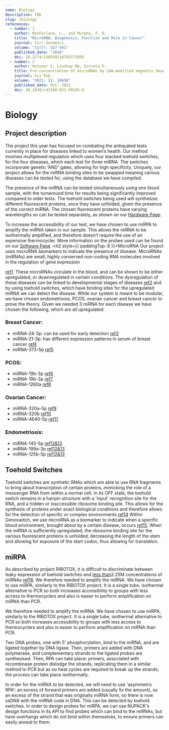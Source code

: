 ```yaml
---
name: Biology
description: TBD
slug: /biology
references:
  - number: 1
    author: MacFarlane, L., and Murphy, P, R.
    title: "MicroRNA: Biogenesis, Function and Role in Cancer"
    journal: Curr Genomics.
    volume: "11(7): 537-561"
    published_date: "2010"
    doi: 10.2174/138920210793175895
  - number: 2
    author: Ustuner S, Lindsay MA, Estrela P.
    title: Pre-concentration of microRNAs by LNA-modified magnetic beads for enhancement of electrochemical detection.
    journal: Sci Rep.
    volume: "2021; 11: 19650"
    published_date: Oct. 2021
    doi: 10.1038/s41598-021-99145-8
---
```


<h1>Biology</h1>
<h2 style={{ paddingTop: 4 }}>Project description</h2>
The project this year has focused on combating the antiquated tests currently in place for diseases
linked to women’s health. Our method involves multiplexed regulation which uses four stacked toehold
switches, for the four diseases, which each test for three miRNA. The switches incorporate genetic
'AND' gates, allowing for high specificity. Uniquely, our project allows for the miRNA binding sites
to be swapped meaning various diseases can be tested for, using the database we have compiled.

The presence of the miRNA can be tested simultaneously using one blood sample, with the turnaround
time for results being significantly improved compared to older tests. The toehold switches being
used will synthesise different fluorescent proteins, once they have unfolded, given the presence of
the correct miRNA. The chosen fluorescent proteins have varying wavelengths so can be tested
separately, as shown on our <u>Hardware Page</u>.

To increase the accessibility of our test, we have chosen to use miRPA to amplify the miRNA taken in
our sample. This allows the miRNA to be isothermally amplified, and therefore doesn’t require the use
of an expensive thermocycler. More information on the probes used can be found on our <u>Software Page</u>
.<h2 style={{ paddingTop: 8 }}>MicroRNA</h2>
Our project uses microRNA biomarkers to indicate the presence of disease. MicroRNAs (miRNAs) are
small, highly conserved non-coding RNA molecules involved in the regulation of gene expression

<u>ref1</u>. These microRNAs circulate in the blood, and can be shown to be either upregulated, or
downregulated in certain conditions. The dysregulation of these diseases can be linked to
developmental stages of diseases <u>ref2</u> and by using toehold switches, which have binding sites
for the upregulated miRNA we can detect the disease. While our system is meant to be modular, we
have chosen endometriosis, PCOS, ovarian cancer and breast cancer to prove the theory. Given we
needed 3 miRNA for each disease we have chosen the following, which are all upregulated:
<h3 style={{ paddingTop: 4 }}>Breast Cancer:</h3>
<ul>
	<li>
		miRNA-24-3p: can be used for early detection
		<u>ref3</u>
	</li>
	<li>
		miRNA-21-3p: has different expression patterns in serum of breast cancer
		<u>ref4</u>
	</li>
	<li>
		miRNA-373-5p
		<u>ref5</u>
	</li>
</ul>
<h3 style={{ paddingTop: 4 }}>PCOS:</h3>
<ul>
	<li>
		miRNA-19b-3p
		<u>ref6</u>
	</li>
	<li>
		miRNA-19b-3p
		<u>ref7</u>
	</li>
	<li>
		miRNA-1260a
		<u>ref8</u>
	</li>
</ul>
<h3 style={{ paddingTop: 4 }}>Ovarian Cancer:</h3>
<ul>
	<li>
		miRNA-320a-5p
		<u>ref9</u>
	</li>
	<li>
		miRNA-320b
		<u>ref10</u>
	</li>
	<li>
		miRNA-4640-5p
		<u>ref11</u>
	</li>
</ul>
<h3 style={{ paddingTop: 4 }}>Endometriosis:</h3>
<ul>
	<li>
		miRNA-145-5p
		<u>ref12&13</u>
	</li>
	<li>
		miRNA-199a-3p
		<u>ref12&13</u>
	</li>
	<li>
		miRNA-125b-5p
		<u>ref12&13</u>
	</li>
</ul>
<h2 style={{ paddingTop: 8 }}>Toehold Switches</h2>
Toehold switches are synthetic RNAs which are able to use RNA fragments to bring about transcription
of certain proteins, mimicking the role of a messenger RNA from within a normal cell. In its OFF
state, the toehold switch remains in a hairpin structure with a 'input' recognition site for the
RNA, and a hidden or inaccessible ribosome binding site. This allows for the synthesis of proteins
under exact biological conditions and therefore allows for the detection of specific or complex
environments
<u>ref14</u>
Within Genoswitch, we use microRNA as a biomarker to indicate when a specific blood environment,
brought about by a certain disease, occurs
<u>ref15</u>. When the miRNA is sufficiently upregulated, the ribosome binding site for the various fluorescent
proteins is unfolded, decreasing the length of the stem and allowing for exposure of the start codon,
thus allowing for translation.

<h2 style={{ paddingTop: 8 }}>miRPA</h2>
As described by project RIBOTOX, it is difficult to discriminate between leaky expression of toehold
switches and <u>less than</u>2.25M concentrations of miRNAs <u>ref16</u>. We therefore needed to amplify
the miRNA. We have chosen to use miRPA, similarly to the RIBOTOX project. It is a single tube, isothermal
alternative to PCR so both increases accessibility to groups with less access to thermocyclers and also
is easier to perform amplification on miRNA than PCR.

We therefore needed to amplify the miRNA. We have chosen to use miRPA, similarly to the RIBOTOX project. It is a single tube, isothermal alternative to PCR so both increases accessibility to groups with less access to thermocyclers and also is easier to perform amplification on miRNA than PCR.

Two DNA probes, one with 5' phosphorylation, bind to the miRNA, and are ligated together by DNA ligase.
Then, primers are added with DNA polymerase, and complementary strands to the ligated probes are synthesised.
Then, RPA can take place: primers, associated with recombinase protein dislodge the strands, replicating them in a similar method to PCR but as no heat cycles are required to break up the strands, the process can take place isothermally.

In order for the miRNA to be detected, we will need to use 'asymmetric RPA': an excess of forward primers are added (usually 5x the amount), so an excess of the strand that was originally miRNA form, so there is now ssDNA with the miRNA code in DNA.
This can be detected by toehold switches.
In order to design probes for miRPA, we can use NUPACK's design functions in its API to find probes which can bind to the miRNAs, but have overhangs which do not bind within themselves, to ensure primers can easily anneal to them.
